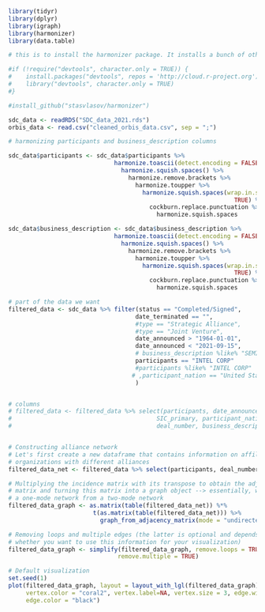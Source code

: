 ```r
library(tidyr)
library(dplyr)
library(igraph)
library(harmonizer)
library(data.table)
```
```r
# this is to install the harmonizer package. It installs a bunch of other stuff I think, not sure how to fix that

#if (!require("devtools", character.only = TRUE)) {
#    install.packages("devtools", repos = 'http://cloud.r-project.org')
#    library("devtools", character.only = TRUE)
#}

#install_github("stasvlasov/harmonizer")
```


```r
sdc_data <- readRDS("SDC_data_2021.rds")
orbis_data <- read.csv("cleaned_orbis_data.csv", sep = ";")
```


```r
# harmonizing participants and business_description columns

sdc_data$participants <- sdc_data$participants %>% 
                              harmonize.toascii(detect.encoding = FALSE) %>%  
                                harmonize.squish.spaces() %>% 
                                  harmonize.remove.brackets %>% 
                                    harmonize.toupper %>% 
                                      harmonize.squish.spaces(wrap.in.spaces = 
                                                                TRUE) %>% 
                                        cockburn.replace.punctuation %>% 
                                          harmonize.squish.spaces

sdc_data$business_description <- sdc_data$business_description %>% 
                              harmonize.toascii(detect.encoding = FALSE) %>%  
                                harmonize.squish.spaces() %>% 
                                  harmonize.remove.brackets %>% 
                                    harmonize.toupper %>% 
                                      harmonize.squish.spaces(wrap.in.spaces = 
                                                                TRUE) %>% 
                                        cockburn.replace.punctuation %>% 
                                          harmonize.squish.spaces


```

```r

# part of the data we want
filtered_data <- sdc_data %>% filter(status == "Completed/Signed", 
                                    date_terminated == "",
                                    #type == "Strategic Alliance",
                                    #type == "Joint Venture",
                                    date_announced > "1964-01-01",
                                    date_announced < "2021-09-15",
                                    # business_description %like% "SEMICONDUCTOR",
                                    participants == "INTEL CORP"
                                    #participants %like% "INTEL CORP"
                                   # ,participant_nation == "United States"
                                    ) 


# columns
# filtered_data <- filtered_data %>% select(participants, date_announced, type, 
#                                         SIC_primary, participant_nation, 
#                                         deal_number, business_description)


# Constructing alliance network
# Let's first create a new dataframe that contains information on affiliation of 
# organizations with different alliances 
filtered_data_net <- filtered_data %>% select(participants, deal_number)


```

```r
# Multiplying the incidence matrix with its transpose to obtain the adjacency 
# matrix and turning this matrix into a graph object --> essentially, we obtain 
# a one-mode network from a two-mode network 
filtered_data_graph <- as.matrix(table(filtered_data_net)) %*% 
                        t(as.matrix(table(filtered_data_net))) %>% 
                          graph_from_adjacency_matrix(mode = "undirected")
```

```r
# Removing loops and multiple edges (the latter is optional and depends on 
# whether you want to use this information for your visualization)
filtered_data_graph <- simplify(filtered_data_graph, remove.loops = TRUE, 
                               remove.multiple = TRUE)


```

```r
# Default visualization
set.seed(1)
plot(filtered_data_graph, layout = layout_with_lgl(filtered_data_graph), 
     vertex.color = "coral2", vertex.label=NA, vertex.size = 3, edge.width = 0.2, 
     edge.color = "black")
```



























